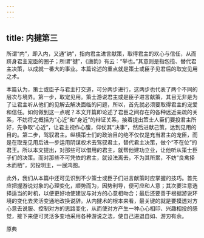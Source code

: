 ```yaml
---
---
---
```

title: 内揵第三
---






所谓“内”，即入内，又通“纳”，指向君主进言献策，取得君主的欢心与信任，从而跻身君主宠臣的圈子；所谓“揵”，《唐韵》有云：“举也。”其意则是指包揽、替代君主决策，以成就一番大的事业。本篇论述的重点就是策士或臣子见君后的取宠见用之术。

本篇认为，策士或臣子与君主打交道，可分两步进行，这两步也代表了两个不同的层次与境界。第一步，取宠见用。策士游说君主或是臣子进言献策，其目无非是为了让君主听从他们的见解去解决面临的问题，所以，首先就必须要取得君主的宠爱和信任。如何做到这一点呢？本文开篇即论述了君臣之间存在的各种远近亲疏的关系，不妨将之概括为“心近”和“身近”的辩证关系，接着提出策士人臣们要投君主所好，先争取“心近”，让君主视作心腹，仰仗其“决事”，然后进献己策，达到见用的目的。第二步，驾驭君主。纵横策士们的政治目的绝不仅仅是充当君主的宠臣，而是在取宠见用后进—步运用阴谋权术去驾驭君主，替代君主决策，做个“不在位”的君王。所以本文提出，对那些可以借用的君主，就帮他建功立业，让他听从策士臣子们的决策。而对那些不可凭依的君主，就设法离去，不为其所累，不妨“良禽择木而栖”，另投明主，一展鸿图。

此外，我们从本篇中还可见识到不少策士或臣子们进言献策时应掌握的技巧。首先应把握游说对象的心理变化，顺势而为，因势利导，便可应和人意；其次要注意选择适当的时机，以便更好地使建议与对方的心意相吻合；最后还要善于根据游说环境的变化去灵活变通地改换说辞。从内揵术的根本来看，最关键的就是要摸透对方心意去说服、控制对方的思路变化，从而使对方产生一种心心相印、兴趣相投的感觉，接下来便可灵活多变地采用各种游说之法，使自己进退自如、游刃有余。

原典